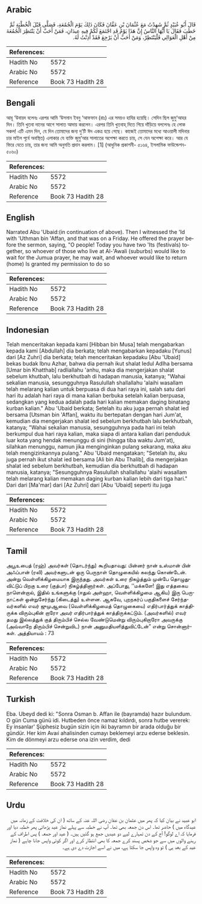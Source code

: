 ## Arabic


<div dir="rtl" lang="ar" style={{fontSize:'larger',backgroundColor:'#f8f9fa',padding:20}}>
قَالَ أَبُو عُبَيْدٍ ثُمَّ شَهِدْتُ مَعَ عُثْمَانَ بْنِ عَفَّانَ فَكَانَ ذَلِكَ يَوْمَ الْجُمُعَةِ، فَصَلَّى قَبْلَ الْخُطْبَةِ ثُمَّ خَطَبَ فَقَالَ يَا أَيُّهَا النَّاسُ إِنَّ هَذَا يَوْمٌ قَدِ اجْتَمَعَ لَكُمْ فِيهِ عِيدَانِ، فَمَنْ أَحَبَّ أَنْ يَنْتَظِرَ الْجُمُعَةَ مِنْ أَهْلِ الْعَوَالِي فَلْيَنْتَظِرْ، وَمَنْ أَحَبَّ أَنْ يَرْجِعَ فَقَدْ أَذِنْتُ لَهُ‏.‏
</div>
<div style={{backgroundColor:'#f8f9fa',padding:20, marginBottom: 10}}><table> <thead> <tr> <th>References:</th> <th></th> </tr> </thead> <tbody><tr><td>Hadith No</td><td>5572</td></tr><tr><td>Arabic No</td><td>5572</td></tr><tr><td>Reference</td><td>Book 73 Hadith 28</td></tr></tbody></table></div>

## Bengali


<div dir="ltr" lang="bn" style={{fontSize:'larger',backgroundColor:'#f8f9fa',padding:20}}>
আবূ ‘উবায়দ বলেনঃ এরপর আমি ‘উসমান ইবনু ‘আফফান (রাঃ) এর সময়ও হাযির হয়েছি। সেদিন ছিল জুমু‘আহর দিন। তিনি খুতবা দানের আগে সালাত আদায় করলেন। এরপর তিনি খুতবাহ্ দিতে গিয়ে দাঁড়িয়ে বললেনঃ হে লোক সকল! এটি এমন দিন, যে দিন তোমাদের জন্য দু’টি ঈদ একত্র হয়ে গেছে। কাজেই তোমাদের মধ্যে আওয়ালী মদিনার চার মাইল পূর্বে অবস্থিত) এলাকার যে ব্যক্তি জুমু‘আর সালাতের অপেক্ষা করতে চায়, সে যেন অপেক্ষা করে। আর যে ফিরে যেতে চায়, তার জন্য আমি অনুমতি প্রদান করলাম। [1] (আধুনিক প্রকাশনী- ৫১৬৪, ইসলামিক ফাউন্ডেশন- ৫০৬০)
</div>
<div style={{backgroundColor:'#f8f9fa',padding:20, marginBottom: 10}}><table> <thead> <tr> <th>References:</th> <th></th> </tr> </thead> <tbody><tr><td>Hadith No</td><td>5572</td></tr><tr><td>Arabic No</td><td>5572</td></tr><tr><td>Reference</td><td>Book 73 Hadith 28</td></tr></tbody></table></div>

## English


<div dir="ltr" lang="en" style={{fontSize:'larger',backgroundColor:'#f8f9fa',padding:20}}>
Narrated Abu 'Ubaid:(in continuation of above). Then I witnessed the 'Id with 'Uthman bin 'Affan, and that was on a Friday. He offered the prayer before the sermon, saying, "O people! Today you have two 'Its (festivals) together, so whoever of those who live at Al-'Awali (suburbs) would like to wait for the Jumua prayer, he may wait, and whoever would like to return (home) Is granted my permission to do so
</div>
<div style={{backgroundColor:'#f8f9fa',padding:20, marginBottom: 10}}><table> <thead> <tr> <th>References:</th> <th></th> </tr> </thead> <tbody><tr><td>Hadith No</td><td>5572</td></tr><tr><td>Arabic No</td><td>5572</td></tr><tr><td>Reference</td><td>Book 73 Hadith 28</td></tr></tbody></table></div>

## Indonesian


<div dir="ltr" lang="id" style={{fontSize:'larger',backgroundColor:'#f8f9fa',padding:20}}>
Telah menceritakan kepada kami [Hibban bin Musa] telah mengabarkan kepada kami [Abdullah] dia berkata; telah mengabarkan kepadaku [Yunus] dari [Az Zuhri] dia berkata; telah menceritakan kepadaku [Abu 'Ubaid] bekas budak Ibnu Azhar, bahwa dia pernah ikut shalat Iedul Adlha bersama [Umar bin Khatthab] radliallahu 'anhu, maka dia mengerjakan shalat sebelum khutbah, lalu berkhutbah di hadapan manusia, katanya; "Wahai sekalian manusia, sesungguhnya Rasulullah shallallahu 'alaihi wasallam telah melarang kalian untuk berpuasa di dua hari raya ini, salah satu dari hari itu adalah hari raya di mana kalian berbuka setelah kalian berpuasa, sedangkan yang kedua adalah pada hari kalian memakan daging binatang kurban kalian." Abu 'Ubaid berkata; Setelah itu aku juga pernah shalat ied bersama [Utsman bin 'Affan], waktu itu bertepatan dengan hari Jum'at, kemudian dia mengerjakan shalat ied sebelum berkhutbah lalu berkhutbah, katanya; "Wahai sekalian manusia, sesungguhnya pada hari ini telah berkumpul dua hari raya kalian, maka siapa di antara kalian dari penduduk luar kota yang hendak menunggu di sini (hingga tiba waktu Jum'at), silahkan menunggu, namun jika menginginkan pulang sekarang, maka aku telah mengizinkannya pulang." Abu 'Ubaid mengatakan; "Setelah itu, aku juga pernah ikut shalat ied bersama [Ali bin Abu Thalib], dia mengerjakan shalat ied sebelum berkhutbah, kemudian dia berkhutbah di hadapan manusia, katanya; "Sesungguhnya Rasulullah shallallahu 'alaihi wasallam telah melarang kalian memakan daging kurban kalian lebih dari tiga hari." Dari dari [Ma'mar] dari [Az Zuhri] dari [Abu 'Ubaid] seperti itu juga
</div>
<div style={{backgroundColor:'#f8f9fa',padding:20, marginBottom: 10}}><table> <thead> <tr> <th>References:</th> <th></th> </tr> </thead> <tbody><tr><td>Hadith No</td><td>5572</td></tr><tr><td>Arabic No</td><td>5572</td></tr><tr><td>Reference</td><td>Book 73 Hadith 28</td></tr></tbody></table></div>

## Tamil


<div dir="ltr" lang="ta" style={{fontSize:'larger',backgroundColor:'#f8f9fa',padding:20}}>
அபூஉபைத் (ரஹ்) அவர்கள் (தொடர்ந்து) கூறியதாவது: பின்னர் நான் உஸ்மான் பின் அஃப்பான் (ரலி) அவர்களுடன் ஒரு பெருநாள் தொழுகையில் கலந்து கொண்டேன். அன்று வெள்ளிக்கிழமையாக இருந்தது. அவர்கள் உரை நிகழ்த்தும் முன்பே தொழுதுவிட்டுப் பிறகு உரை (குத்பா) நிகழ்த்தினார்கள். அப்போது, ‘‘மக்களே! இது எத்தகைய நாளென்றால், இதில் உங்களுக்கு (ஈதுல் அள்ஹா, வெள்ளிக்கிழமை ஆகிய) இரு பெருநாட்கள் ஒன்றுசேர்ந்து (கிடைத்து) உள்ளன. ஆகவே, புறநகர்ப் பகுதிகளைச் சேர்ந்தவர்களில் எவர் ஜுமுஆவை (வெள்ளிக்கிழமைத் தொழுகையை) எதிர்பார்த்துக் காத்திருக்க விரும்புகின் றாரோ அவர் எதிர்பார்த்துக் காத்திருக்கட்டும். (அவர்களில்) எவர் தமது இல்லத்துக் குத் திரும்பிச் செல்ல வேண்டுமென்று விரும்புகிறாரோ அவருக்கு (அவ்வாறே திரும்பிச் சென்றுவிட) நான் அனுமதியளித்துவிட்டேன்” என்று சொன்னார்கள். அத்தியாயம் : 73
</div>
<div style={{backgroundColor:'#f8f9fa',padding:20, marginBottom: 10}}><table> <thead> <tr> <th>References:</th> <th></th> </tr> </thead> <tbody><tr><td>Hadith No</td><td>5572</td></tr><tr><td>Arabic No</td><td>5572</td></tr><tr><td>Reference</td><td>Book 73 Hadith 28</td></tr></tbody></table></div>

## Turkish


<div dir="ltr" lang="tr" style={{fontSize:'larger',backgroundColor:'#f8f9fa',padding:20}}>
Eba. Ubeyd dedi ki: "Sonra Osman b. Affan ile (bayramda) hazır bulundum. O gün Cuma günü idi. Hutbeden önce namaz kıldırdı, sonra hutbe vererek: Ey insanlar' Şüphesiz bugün sizin için iki bayramın bir arada olduğu bir gündür. Her kim Avaıi ahalisinden cumayı beklemeyi arzu ederse beklesin. Kim de dönmeyi arzu ederse ona izin verdim, dedi
</div>
<div style={{backgroundColor:'#f8f9fa',padding:20, marginBottom: 10}}><table> <thead> <tr> <th>References:</th> <th></th> </tr> </thead> <tbody><tr><td>Hadith No</td><td>5572</td></tr><tr><td>Arabic No</td><td>5572</td></tr><tr><td>Reference</td><td>Book 73 Hadith 28</td></tr></tbody></table></div>

## Urdu


<div dir="rtl" lang="ur" style={{fontSize:'larger',backgroundColor:'#f8f9fa',padding:20}}>
ابو عبید نے بیان کیا کہ پھر میں عثمان بن عفان رضی اللہ عنہ کے ساتھ ( ان کی خلافت کے زمانہ میں عیدگاہ میں ) حاضر تھا۔ اس دن جمعہ بھی تھا۔ آپ نے خطبہ سے پہلے نماز عید پڑھائی پھر خطبہ دیا اور فرمایا کہ اے لوگو! آج کے دن تمہارے لیے دو عیدیں جمع ہو گئیں ہیں۔ ( عید اور جمعہ ) پس اطراف کے رہنے والوں میں سے جو شخص پسند کرے جمعہ کا بھی انتظار کرے اور اگر کوئی واپس جانا چاہے ( نماز عید کے بعد ہی ) تو وہ واپس جا سکتا ہے، میں نے اسے اجازت دے دی ہے۔
</div>
<div style={{backgroundColor:'#f8f9fa',padding:20, marginBottom: 10}}><table> <thead> <tr> <th>References:</th> <th></th> </tr> </thead> <tbody><tr><td>Hadith No</td><td>5572</td></tr><tr><td>Arabic No</td><td>5572</td></tr><tr><td>Reference</td><td>Book 73 Hadith 28</td></tr></tbody></table></div>